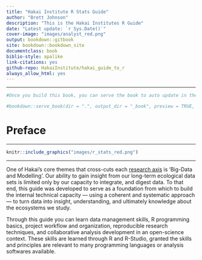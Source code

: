 ```yaml
--- 
title: "Hakai Institute R Stats Guide"
author: "Brett Johnson"
description: "This is the Hakai Institutes R Guide"
date: "Latest update: `r Sys.Date()`"
cover-image: "images/analyst_red.png"
output: bookdown::gitbook
site: bookdown::bookdown_site
documentclass: book
biblio-style: apalike
link-citations: yes
github-repo: HakaiInstitute/hakai_guide_to_r
always_allow_html: yes
---
```


---
```r
#Once you build this book, you can serve the book to auto update in the viewer window by removing the hashtag in the code line below

#bookdown::serve_book(dir = ".", output_dir = "_book", preview = TRUE, in_session = TRUE)

```
# Preface {-}

___

```r
knitr::include_graphics("images/r_stats_red.png")
```

___
One of Hakai's core themes that cross-cuts each [research axis](https://www.hakai.org/research) is 'Big-Data and Modelling'. Our ability to gain insight from our long-term ecological data sets is limited only by our capacity to integrate, and digest data. To that end, this guide was developed to serve as a foundation from which to build the internal technical capacity — using a coherent and systematic approach — to turn data into insight, understanding, and ultimately knowledge about the ecosystems we study.

Through this guide you can learn data management skills, R programming basics, project workflow and organization, reproducible research techniques, and collaborative analysis development in an open-science context. These skills are learned through R and R-Studio, granted the skills and principles are relevant to many programming languages or analysis softwares available.

